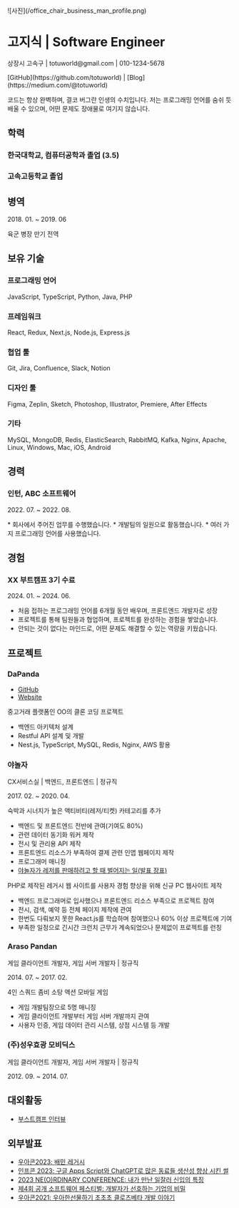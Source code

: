 
<div className="profile">
![사진](/office_chair_business_man_profile.png)
</div>


# 고지식 | Software Engineer
<p className="contact">상장시 고속구 | totuworld@gmail.com | 010-1234-5678</p>
[GitHub](https://github.com/totuworld) | [Blog](https://medium.com/@totuworld)

<p className="intro">
코드는 항상 완벽하며, 결코 버그란 인생의 수치입니다.
저는 프로그래밍 언어를 숨쉬 듯 배울 수 있으며, 어떤 문제도 장애물로 여기지 않습니다.
</p>

## 학력

### 한국대학교, 컴퓨터공학과 졸업 (3.5)

### 고속고등학교 졸업

## 병역
<p className="period">2018. 01. ~ 2019. 06</p>
육군 병장 만기 전역

## 보유 기술

### 프로그래밍 언어
JavaScript, TypeScript, Python, Java, PHP

### 프레임워크
React, Redux, Next.js, Node.js, Express.js

### 협업 툴
Git, Jira, Confluence, Slack, Notion

### 디자인 툴
Figma, Zeplin, Sketch, Photoshop, Illustrator, Premiere, After Effects

### 기타
MySQL, MongoDB, Redis, ElasticSearch, RabbitMQ, Kafka, Nginx, Apache, Linux, Windows, Mac, iOS, Android

## 경력

### 인턴, ABC 소프트웨어
<p className="period">2022. 07. ~ 2022. 08.</p>
* 회사에서 주어진 업무를 수행했습니다.
* 개발팀의 일원으로 활동했습니다.
* 여러 가지 프로그래밍 언어를 사용했습니다.

## 경험

### XX 부트캠프 3기 수료
<p className="period">2024. 01. ~ 2024. 06.</p>

* 처음 접하는 프로그래밍 언어를 6개월 동안 배우며, 프론트엔드 개발자로 성장
* 프로젝트를 통해 팀원들과 협업하며, 프로젝트를 완성하는 경험을 쌓았습니다.
* 안되는 것이 없다는 마인드로, 어떤 문제도 해결할 수 있는 역량을 키웠습니다.

## 프로젝트

### DaPanda
* [GitHub](https://github.com/totuworld)
* [Website](https://github.com/totuworld)

<TitleWithPeriod title="중고거래 서비스 DaPanda" period="2020. 06. ~ 2020. 11." />
<p className="description">중고거래 플랫폼인 OO의 클론 코딩 프로젝트</p>

- 백엔드 아키텍처 설계
- Restful API 설계 및 개발
- Nest.js, TypeScript, MySQL, Redis, Nginx, AWS 활용

### 야놀자

<p className="job">CX서비스실 | 백엔드, 프론트엔드 | 정규직</p>
<p className="period">2017. 02. ~ 2020. 04.</p>

<div className="projects">
<TitleWithPeriod title="레저/티켓 카테고리 오픈" period="2018. 03. ~ 2018. 07." />
<p className="description">숙박과 시너지가 높은 액티비티(레저/티켓) 카테고리를 추가</p>

- 백엔드 및 프론트엔드 전반에 관여(기여도 80%)
- 관련 데이터 동기화 워커 제작
- 전시 및 관리용 API 제작
- 프론트엔드 리소스가 부족하여 결제 관련 인앱 웹페이지 제작
- 프로그래머 매니징
- [야놀자가 레저를 판매하려고 할 때 벌어지는 일(발표 장표)](https://speakerdeck.com/totuworld/yanoljaga-rejeoreul-panmaeharyeogo-hal-ddae-beoleojineun-il)

<TitleWithPeriod title="야놀자 PC 웹사이트 신규 런칭" period="2017. 04. ~ 2017. 08." />

<p className="description">PHP로 제작된 레거시 웹 사이트를 사용자 경험 향상을 위해 신규 PC 웹사이트 제작</p>

- 백엔드 프로그래머로 입사했으나 프론트엔드 리소스 부족으로 프로젝트 참여
- 전시, 검색, 예약 등 전체 페이지 제작에 관여
- 한번도 다뤄보지 못한 React.js를 학습하며 참여했으나 60% 이상 프로젝트에 기여
- 부족한 일정으로 긴시간 크런치 근무가 계속되었으나 문제없이 프로젝트를 런칭
</div>

### Araso Pandan

<p className="job"> 게임 클라이언트 개발자, 게임 서버 개발자 | 정규직</p>
<p className="period">2014. 07. ~ 2017. 02.</p>

<div className="projects">
<TitleWithPeriod title="Z-Rush" period="2014. 09. ~ 2017. 01." />
<p className="description">4인 스쿼드 좀비 소탕 액션 모바일 게임</p>

- 게임 개발팀장으로 5명 매니징
- 게임 클라이언트 개발부터 게임 서버 개발까지 관여
- 사용자 인증, 게임 데이터 관리 시스템, 상점 시스템 등 개발
</div>

### (주)성우효광 모비딕스

<p className="job"> 게임 클라이언트 개발자, 게임 서버 개발자 | 정규직</p>
<p className="period">2012. 09. ~ 2014. 07.</p>


## 대외활동

<TitleWithPeriod title="부스트캠프 웹・모바일 8기 백엔드 마스터(강사)" period="2023. 09. ~ 2023. 12." />

- [부스트캠프 인터뷰](https://blog.naver.com/PostView.naver?blogId=boostcamp_official&logNo=223266200854&redirect=Dlog&widgetTypeCall=true)

<TitleWithPeriod title="부스트캠프 웹・모바일 7기 백엔드 마스터(강사)" period="2022. 09. ~ 2022. 12." />


## 외부발표

- [우아콘2023: 배민 레거시](https://www.youtube.com/watch?v=a9vfI7LXkI8)
- [인프콘 2023: 구글 Apps Script와 ChatGPT로 많은 동료들 생산성 향상 시킨 썰](https://www.youtube.com/watch?v=BQSsqzv0Flc)
- [2023 NE(O)RDINARY CONFERENCE: 내가 만난 일잘러 신입의 특징](https://www.youtube.com/watch?v=ybHJ8DVftc0)
- [제4회 공개 소프트웨어 페스티벌: 개발자가 선호하는 기업의 비밀](https://www.yna.co.kr/view/AKR20221206079700017)
- [우아콘2021: 우아한선물하기 초초초 클로즈베타 개발 이야기](https://www.youtube.com/watch?v=NbqQmtTYZ3o)
